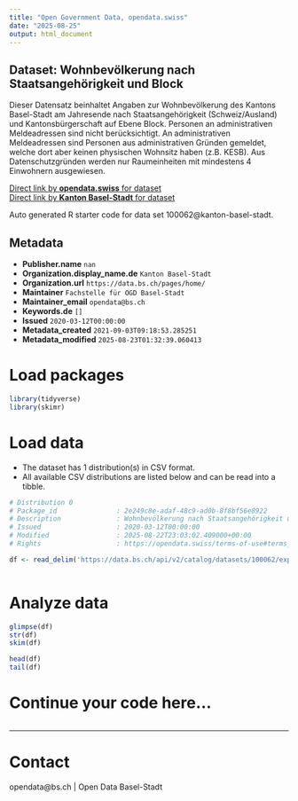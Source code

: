 ```yaml
---
title: "Open Government Data, opendata.swiss"
date: "2025-08-25"
output: html_document
---
```


## Dataset: Wohnbevölkerung nach Staatsangehörigkeit und Block

Dieser Datensatz beinhaltet Angaben zur Wohnbevölkerung des Kantons Basel-Stadt am Jahresende nach Staatsangehörigkeit (Schweiz/Ausland) und Kantonsbürgerschaft auf Ebene Block. Personen an administrativen Meldeadressen sind nicht berücksichtigt. An administrativen Meldeadressen sind Personen aus administrativen Gründen gemeldet, welche dort aber keinen physischen Wohnsitz haben (z.B. KESB). Aus Datenschutzgründen werden nur Raumeinheiten mit mindestens 4 Einwohnern ausgewiesen.

[Direct link by **opendata.swiss** for dataset](https://opendata.swiss/de/dataset/wohnbevolkerung-nach-heimat-und-block)<br>
[Direct link by **Kanton Basel-Stadt** for dataset](https://data.bs.ch/explore/dataset/100062/)

Auto generated R starter code for data set 100062@kanton-basel-stadt.

## Metadata

- **Publisher.name** `nan`
- **Organization.display_name.de** `Kanton Basel-Stadt`
- **Organization.url** `https://data.bs.ch/pages/home/`
- **Maintainer** `Fachstelle für OGD Basel-Stadt`
- **Maintainer_email** `opendata@bs.ch`
- **Keywords.de** `[]`
- **Issued** `2020-03-12T00:00:00`
- **Metadata_created** `2021-09-03T09:18:53.285251`
- **Metadata_modified** `2025-08-23T01:32:39.060413`


# Load packages

```r

library(tidyverse)
library(skimr)

```

# Load data

-   The dataset has 1 distribution(s) in CSV format.
-   All available CSV distributions are listed below and can be read into a tibble.

```r

# Distribution 0
# Package_id               : 2e249c8e-adaf-48c9-ad0b-8f8bf56e8922
# Description              : Wohnbevölkerung nach Staatsangehörigkeit und Block (csv)
# Issued                   : 2020-03-12T00:00:00
# Modified                 : 2025-08-22T23:03:02.409000+00:00
# Rights                   : https://opendata.swiss/terms-of-use#terms_by

df <- read_delim('https://data.bs.ch/api/v2/catalog/datasets/100062/exports/csv?use_labels=true')



```

# Analyze data

```r

glimpse(df)
str(df)
skim(df)

head(df)
tail(df)

```

# Continue your code here...

```r

```

------------------------------------------------------------------------

# Contact

opendata@bs.ch | Open Data Basel-Stadt
